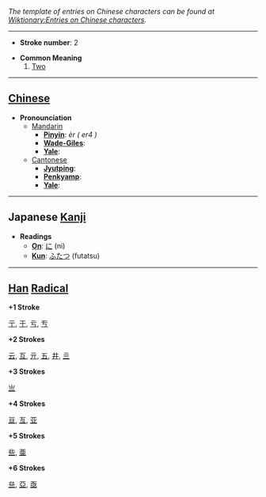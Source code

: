 ''The template of entries on Chinese characters can be found at [[Wiktionary:Entries on Chinese characters]].''

----

* '''Stroke number''': 2

* '''Common Meaning'''
*# [[Two]]

----

== [[Chinese]] ==

*'''Pronounciation '''
**[[Mandarin]]
***'''[[Pinyin]]''': ''èr ( er4 )''
***'''[[Wade-Giles]]''': 
***'''[[Yale]]''': 
**[[Cantonese]]
***'''[[Jyutping]]''': 
***'''[[Penkyamp]]''': 
***'''[[Yale]]''': 

----

== Japanese [[Kanji]] ==

*'''Readings'''
**'''[[On]]''': [[に]] (ni)
**'''[[Kun]]''': [[ふたつ]] (futatsu)

----

== [[Han]] [[Radical]] ==

'''+1 Stroke'''

[[亍]], [[于]], [[亏]], [[亐]]

'''+2 Strokes'''

[[云]], [[互]], [[亓]], [[五]], [[井]], [[亖]]

'''+3 Strokes'''

[[亗]]

'''+4 Strokes'''


[[亘]], [[亙]], [[亚]]

'''+5 Strokes'''

[[些]], [[亜]]

'''+6 Strokes'''

[[亝]], [[亞]], [[亟]]